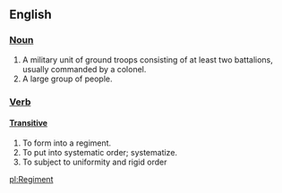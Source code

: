 == English ==

=== [[Noun]] ===

# A military unit of ground troops consisting of at least two battalions, usually commanded by a colonel. 
# A large group of people.

=== [[Verb]] ===
==== [[Transitive]] ====

# To form into a regiment. 
# To put into systematic order; systematize. 
# To subject to uniformity and rigid order

[[pl:Regiment]]